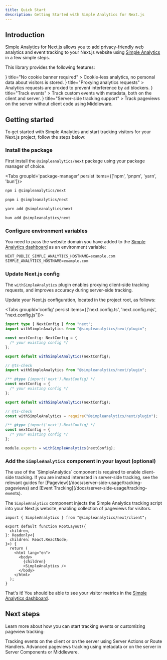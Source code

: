 ```yaml
---
title: Quick Start
description: Getting Started with Simple Analytics for Next.js
---
```



## Introduction

Simple Analytics for Next.js allows you to add privacy-friendly web analytics and event tracking to your Next.js website using [Simple Analytics](https://simpleanalytics.com) in a few simple steps.

This library provides the following features:

<Cards>
  <Card
    icon={<FingerprintIcon className="text-red-500" />}
    title="No cookie banner required"
  >
    Cookie-less analytics, no personal data about visitors is stored.
  </Card>
  <Card
    icon={<ArrowLeftRightIcon className="text-red-500" />}
    title="Proxying analytics requests"
  >
    Analytics requests are proxied to prevent interference by ad blockers.
  </Card>
  <Card
    icon={<PawPrintIcon className="text-red-500" />}
    title="Track events"
  >
    Track custom events with metadata, both on the client and server.
  </Card>
  <Card
    icon={<ServerIcon className="text-red-500" />}
    title="Server-side tracking support"
  >
    Track pageviews on the server without client code using Middleware.
  </Card>
</Cards>

## Getting started

To get started with Simple Analytics and start tracking visitors for your Next.js project, follow the steps below:

<Steps>
<Step>

### Install the package

First install the `@simpleanalytics/next` package using your package manager of choice.

<Tabs groupId='package-manager' persist items={['npm', 'pnpm', 'yarn', 'bun']}>

```bash tab="npm"
npm i @simpleanalytics/next
```

```bash tab="pnpm"
pnpm i @simpleanalytics/next
```

```bash tab="yarn"
yarn add @simpleanalytics/next
```

```bash tab="bun"
bun add @simpleanalytics/next
```

</Tabs>

</Step>

<Step>

### Configure environment variables

You need to pass the website domain you have added to the [Simple Analytics dashboard](https://dashboard.simpleanalytics.com/) as an environment variable:

```txt title=".env"
NEXT_PUBLIC_SIMPLE_ANALYTICS_HOSTNAME=example.com
SIMPLE_ANALYTICS_HOSTNAME=example.com
```

</Step>

<Step>

### Update Next.js config

The `withSimpleAnalytics` plugin enables proxying client-side tracking requests, and improves accuracy during server-side tracking.

Update your Next.js configuration, located in the project root, as follows:

<Tabs groupId='config' persist items={['next.config.ts', 'next.config.mjs', "next.config.js"]}>

```ts tab="next.config.ts"
import type { NextConfig } from "next";
import withSimpleAnalytics from "@simpleanalytics/next/plugin";

const nextConfig: NextConfig = {
  /* your existing config */
};

export default withSimpleAnalytics(nextConfig);
```

```js tab="next.config.mjs"
// @ts-check
import withSimpleAnalytics from "@simpleanalytics/next/plugin";

/** @type {import('next').NextConfig} */
const nextConfig = {
  /* your existing config */
};

export default withSimpleAnalytics(nextConfig);
```

```js tab="next.config.js"
// @ts-check
const withSimpleAnalytics = require("@simpleanalytics/next/plugin");

/** @type {import('next').NextConfig} */
const nextConfig = {
  /* your existing config */
};

module.exports = withSimpleAnalytics(nextConfig);
```

</Tabs>

</Step>

<Step>

### Add the `SimpleAnalytics` component in your layout (optional)

<Callout title="Server-side tracking">
The use of the `SimpleAnalytics` component is required to enable client-side tracking.
If you are instead interested in server-side tracking, see the relevant guides for [Pageview](/docs/server-side-usage/tracking-pageviews) and [Event Tracking](/docs/server-side-usage/tracking-events).
</Callout>

[//]: # (<Callout title="Pageviews are collected by default" type="warn">)

[//]: # (The `SimpleAnalytics` component enables pageview tracking by default. )

[//]: # (You can disable automatic pageview collection or disable certain metrics, see [Configuration]&#40;/docs/analytics-config&#41; to learn more. )

[//]: # (</Callout>)

The `SimpleAnalytics` component injects the Simple Analytics tracking script into your Next.js website, enabling collection of pageviews for visitors.

```tsx title="app/layout.tsx"
import { SimpleAnalytics } from "@simpleanalytics/next/client";

export default function RootLayout({
  children,
}: Readonly<{
  children: React.ReactNode;
}>) {
  return (
    <html lang="en">
      <body>
        {children}
        <SimpleAnalytics />
      </body>
    </html>
  );
}
```

</Step>

That's it! You should be able to see your visitor metrics in the [Simple Analytics dashboard](https://dashboard.simpleanalytics.com/).

</Steps>

## Next steps

Learn more about how you can start tracking events or customizing pageview tracking:

<Cards>
  <Card
    href="/docs/events"
    title="Tracking events"
  >
    Tracking events on the client or on the server using Server Actions or Route Handlers.
  </Card>
    <Card
    href="/docs/pageviews"
    title="Tracking pageviews"
  >
    Advanced pageviews tracking using metadata or on the server in Server Components or Middleware.
  </Card>
</Cards>